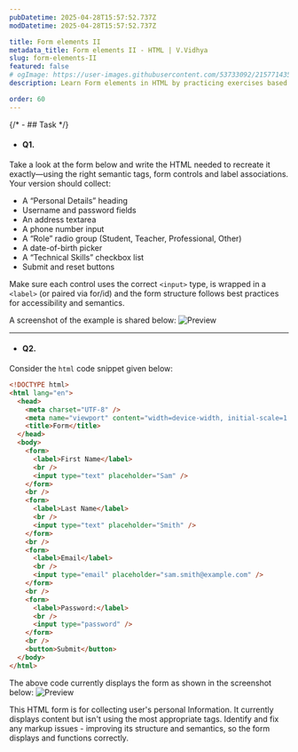 ```yaml
---
pubDatetime: 2025-04-28T15:57:52.737Z
modDatetime: 2025-04-28T15:57:52.737Z

title: Form elements II
metadata_title: Form elements II - HTML | V.Vidhya
slug: form-elements-II
featured: false
# ogImage: https://user-images.githubusercontent.com/53733092/215771435-25408246-2309-4f8b-a781-1f3d93bdf0ec.png
description: Learn Form elements in HTML by practicing exercises based on real-world scenarios with V.Vidhya.

order: 60
---
```



{/* - ## Task */}

- #### Q1.

Take a look at the form below and write the HTML needed to recreate it exactly—using the right semantic tags, form controls and label associations. 
Your version should collect:

- A “Personal Details” heading
- Username and password fields
- An address textarea
- A phone number input
- A “Role” radio group (Student, Teacher, Professional, Other)
- A date-of-birth picker
- A “Technical Skills” checkbox list
- Submit and reset buttons

Make sure each control uses the correct `<input>` type, is wrapped in a `<label>` (or paired via for/id) and the form structure follows best practices for 
accessibility and semantics.

A screenshot of the example is shared below:
![Preview](@/assets/courses/programming/webdev/html/exercises/form-elements-II/1.png)

---

- #### Q2.

Consider the `html` code snippet given below:

```html
<!DOCTYPE html>
<html lang="en">
  <head>
    <meta charset="UTF-8" />
    <meta name="viewport" content="width=device-width, initial-scale=1.0" />
    <title>Form</title>
  </head>
  <body>
    <form>
      <label>First Name</label>
      <br />
      <input type="text" placeholder="Sam" />
    </form>
    <br />
    <form>
      <label>Last Name</label>
      <br />
      <input type="text" placeholder="Smith" />
    </form>
    <br />
    <form>
      <label>Email</label>
      <br />
      <input type="email" placeholder="sam.smith@example.com" />
    </form>
    <br />
    <form>
      <label>Password:</label>
      <br />
      <input type="password" />
    </form>
    <br />
    <button>Submit</button>
  </body>
</html>
```

The above code currently displays the form as shown in the screenshot below:
![Preview](@/assets/courses/programming/webdev/html/exercises/form-elements-II/2.png)

This HTML form is for collecting user's personal Information. It currently displays content but isn't using the most appropriate tags. 
Identify and fix any markup issues - improving its structure and semantics, so the form displays and functions correctly.